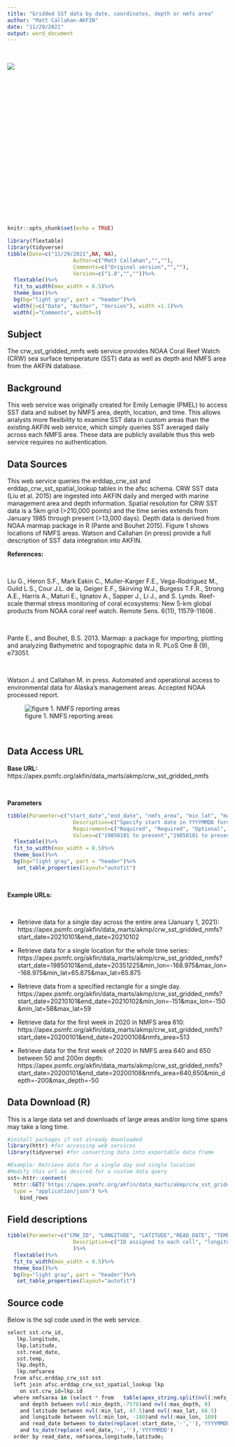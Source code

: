 ---
title: "Gridded SST data by date, coordinates, depth or nmfs area"
author: "Matt Callahan-AKFIN"
date: "11/29/2021"
output: word_document
---

<br>

![](AKFIN_logo.png) 

<br>

<br>

<br>

<br>

<br>

<br>

<br>

<br>

<br>

<br>

<br>



```{r setup, include=FALSE}
knitr::opts_chunk$set(echo = TRUE)
```



```{r, echo=FALSE, message=FALSE, warning=FALSE}
library(flextable)
library(tidyverse)
tibble(Date=c("11/29/2021",NA, NA), 
                     Author=c("Matt Callahan","",""),
                     Comments=c("Original version","",""),
                     Version=c("1.0","",""))%>%
  flextable()%>%
  fit_to_width(max_width = 8.5)%>%
  theme_box()%>%
  bg(bg="light gray", part = "header")%>%
  width(j=c("Date", "Author", "Version"), width =1.1)%>%
  width(j="Comments", width=3)

```
\newpage



## Subject
The crw_sst_gridded_nmfs web service provides NOAA Coral Reef Watch (CRW) sea surface temperature (SST) data as well as depth and NMFS area from the AKFIN database. 

## Background 
This web service was originally created for Emily Lemagie (PMEL) to access SST data and subset by NMFS area, depth, location, and time. This allows analysts more flexibility to examine SST data in custom areas than the existing AKFIN web service, which simply queries SST averaged daily across each NMFS area. These data are publicly available thus this web service requires no authentication. 

## Data Sources
This web service queries the erddap_crw_sst and erddap_crw_sst_spatial_lookup tables in the afsc schema. CRW SST data (Liu et al. 2015) are ingested into AKFIN daily and merged with marine management area and depth information. Spatial resolution for CRW SST data is a 5km grid (>210,000 points) and the time series extends from January 1985 through present (>13,000 days). Depth data is derived from NOAA marmap package in R (Pante and Bouhet 2015). Figure 1 shows locations of NMFS areas. Watson and Callahan (in press) provide a full description of SST data integration into AKFIN.

**References:**

<br>

Liu G., Heron S.F., Mark Eakin C., Muller-Karger F.E., Vega-Rodriguez M., Guild L.S., Cour J.L. de la, Geiger E.F., Skirving W.J., Burgess T.F.R., Strong A.E., Harris A., Maturi E., Ignatov A., Sapper J., Li J., and S. Lynds. Reef-scale thermal stress monitoring of coral ecosystems: New 5-km global products from NOAA coral reef watch. Remote Sens. 6(11), 11579-11606 .

<br>

Pante E., and Bouhet, B.S. 2013. Marmap: a package for importing, plotting and analyzing Bathymetric and topographic data in R. PLoS One 8 (9), e73051. 

<br>

Watson J. and Callahan M. in press. Automated and operational access to environmental data for Alaska’s management areas. Accepted NOAA processed report.
 
![figure 1. NMFS reporting areas](NMFS regions mercator.jpeg) 

<br>

## Data Access URL
**Base URL:** https://apex.psmfc.org/akfin/data_marts/akmp/crw_sst_gridded_nmfs

<br>


**Parameters**


```{r, echo=FALSE, message=FALSE, warning=FALSE}
tibble(Parameter=c("start_date","end_date", "nmfs_area", "min_lat", "max_lat", "min_lon", "max_lon", "min_depth", "max_depth"), 
                     Description=c("Specify start date in YYYYMMDD format","Specify end date, entries in the future return the latest value", "NMFS reporting area, see figure 1 above for locations", "minimum latitude", "maximum latitude", "minimum longitude", "maximum longitude, negative and positive longitude should be queried seperately", "minimum depth (meters)", "maximum depth (meters)"),
                     Requirement=c("Required", "Required", "Optional", "Optional", "Optional", "Optional", "Optional", "Optional", "Optional"),
                     Values=c("19850101 to present","19850101 to present", "see figure 1", "47.5 to 68.5","47.5 to 68.5", "-180 to -130.125; 167.525 to 180", "-180 to -130.125; 167.525 to 180", "-7578 to 0", "-7578 to 0"))%>%
  flextable()%>%
  fit_to_width(max_width = 8.5)%>%
  theme_box()%>%
  bg(bg="light gray", part = "header")%>%
   set_table_properties(layout="autofit")

```

<br>

**Example URLs:**

<br>

* Retrieve data for a single day across the entire area (January 1, 2021): https://apex.psmfc.org/akfin/data_marts/akmp/crw_sst_gridded_nmfs?start_date=20210101&end_date=20210102

* Retrieve data for a single location for the whole time series: https://apex.psmfc.org/akfin/data_marts/akmp/crw_sst_gridded_nmfs?start_date=19850101&end_date=20351225&min_lon=-168.975&max_lon=-168.975&min_lat=65.875&max_lat=65.875

* Retrieve data from a specified rectangle for a single day.
https://apex.psmfc.org/akfin/data_marts/akmp/crw_sst_gridded_nmfs?start_date=20210101&end_date=20210102&min_lon=-151&max_lon=-150&min_lat=58&max_lat=59

* Retrieve data for the first week in 2020 in NMFS area 610: https://apex.psmfc.org/akfin/data_marts/akmp/crw_sst_gridded_nmfs?start_date=20200101&end_date=20200108&nmfs_area=513

* Retrieve data for the first week of 2020 in NMFS area 640 and 650 between 50 and 200m depth: https://apex.psmfc.org/akfin/data_marts/akmp/crw_sst_gridded_nmfs?start_date=20200101&end_date=20200108&nmfs_area=640,650&min_depth=-200&max_depth=-50


## Data Download (R)
This is a large data set and downloads of large areas and/or long time spans may take a long time.

```{r eval=FALSE, message=FALSE, warning=FALSE}
#install packages if not already downloaded
library(httr) #for accessing web services
library(tidyverse) #for converting data into exportable data frame

#Example: Retrieve data for a single day and single location
#Modify this url as desired for a custom data query
sst<-httr::content(
  httr::GET('https://apex.psmfc.org/akfin/data_marts/akmp/crw_sst_gridded_nmfs?start_date=20210101&end_date=20210102&min_lon=-168.975&max_lon=-168.975&min_lat=65.875&max_lat=65.875'), 
  type = "application/json") %>% 
    bind_rows

```


## Field descriptions

```{r, echo=FALSE, message=FALSE, warning=FALSE}
tibble(Parameter=c("CRW_ID", "LONGITUDE", "LATITUDE","READ_DATE", "TEMP", "DEPTH","NMFSAREA"), 
                     Description=c("ID assigned to each cell", "longitude (decimal degrees)", "Latitude (decimal degrees)", "date (YYYY-MM-DDTHH:MM:SSZ)", "temperature (C)", "Depth (m)", "NMFS reporting area")
                     )%>%
  flextable()%>%
  fit_to_width(max_width = 8.5)%>%
  theme_box()%>%
  bg(bg="light gray", part = "header")%>%
   set_table_properties(layout="autofit")

```




## Source code
Below is the sql code used in the web service.

```{r eval=FALSE, message=FALSE, warning=FALSE}

select sst.crw_id, 
   lkp.longitude, 
   lkp.latitude, 
   sst.read_date, 
   sst.temp, 
   lkp.depth, 
   lkp.nmfsarea
  from afsc.erddap_crw_sst sst
  left join afsc.erddap_crw_sst_spatial_lookup lkp
    on sst.crw_id=lkp.id
  where nmfsarea in (select * from   table(apex_string.split(nvl(:nmfs_area,nmfsarea),','))) 
    and depth between nvl(:min_depth,-7578)and nvl(:max_depth, 0)
    and latitude between nvl(:min_lat, 47.5)and nvl(:max_lat, 68.5)
    and longitude between nvl(:min_lon, -180)and nvl(:max_lon, 180)
    and read_date between to_date(replace(:start_date,'-',''),'YYYYMMDD') 
    and to_date(replace(:end_date,'-',''),'YYYYMMDD')
  order by read_date, nmfsarea,longitude,latitude;
  
```
  
  
  